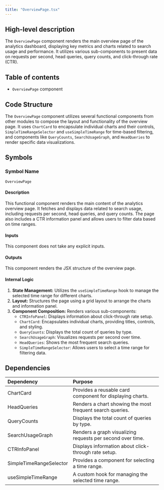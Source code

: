 ```yaml
---
title: "OverviewPage.tsx"
---
```


## High-level description
The `OverviewPage` component renders the main overview page of the analytics dashboard, displaying key metrics and charts related to search usage and performance. It utilizes various sub-components to present data on requests per second, head queries, query counts, and click-through rate (CTR).

## Table of contents
- `OverviewPage` component

## Code Structure
The `OverviewPage` component utilizes several functional components from other modules to compose the layout and functionality of the overview page. It uses `ChartCard` to encapsulate individual charts and their controls, `SimpleTimeRangeSelector` and `useSimpleTimeRange` for time-based filtering, and components like `QueryCounts`, `SearchUsageGraph`, and `HeadQueries` to render specific data visualizations.

## Symbols
### Symbol Name
`OverviewPage`

#### Description
This functional component renders the main content of the analytics overview page. It fetches and displays data related to search usage, including requests per second, head queries, and query counts. The page also includes a CTR information panel and allows users to filter data based on time ranges.

#### Inputs
This component does not take any explicit inputs.

#### Outputs
This component renders the JSX structure of the overview page.

#### Internal Logic
1. **State Management:** Utilizes the `useSimpleTimeRange` hook to manage the selected time range for different charts.
2. **Layout:** Structures the page using a grid layout to arrange the charts and information panel.
3. **Component Composition:** Renders various sub-components:
    - `CTRInfoPanel`: Displays information about click-through rate setup.
    - `ChartCard`: Encapsulates individual charts, providing titles, controls, and styling.
    - `QueryCounts`: Displays the total count of queries by type.
    - `SearchUsageGraph`: Visualizes requests per second over time.
    - `HeadQueries`: Shows the most frequent search queries.
    - `SimpleTimeRangeSelector`: Allows users to select a time range for filtering data.

## Dependencies
| Dependency | Purpose |
|:-----------|:--------|
| ChartCard | Provides a reusable card component for displaying charts. |
| HeadQueries | Renders a chart showing the most frequent search queries. |
| QueryCounts | Displays the total count of queries by type. |
| SearchUsageGraph | Renders a graph visualizing requests per second over time. |
| CTRInfoPanel | Displays information about click-through rate setup. |
| SimpleTimeRangeSelector | Provides a component for selecting a time range. |
| useSimpleTimeRange | A custom hook for managing the selected time range. |

